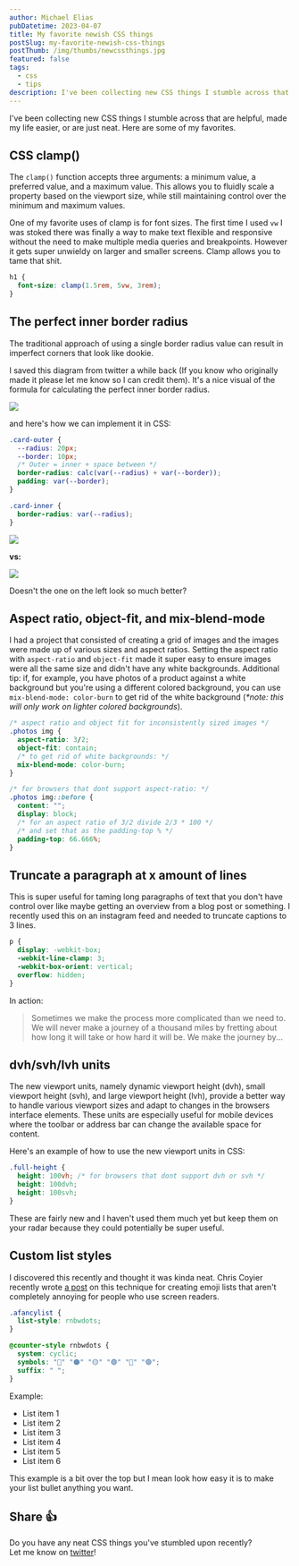 ```yaml
---
author: Michael Elias
pubDatetime: 2023-04-07
title: My favorite newish CSS things
postSlug: my-favorite-newish-css-things
postThumb: /img/thumbs/newcssthings.jpg
featured: false
tags:
  - css
  - tips
description: I've been collecting new CSS things I stumble across that are helpful, made my life easier, or are just neat. 
---
```



I've been collecting new CSS things I stumble across that are helpful, made my life easier, or are just neat. Here are some of my favorites.

## CSS clamp()

The `clamp()` function accepts three arguments: a minimum value, a preferred value, and a maximum value. This allows you to fluidly scale a property based on the viewport size, while still maintaining control over the minimum and maximum values. 

One of my favorite uses of clamp is for font sizes. The first time I used `vw` I was stoked there was finally a way to make text flexible and responsive without the need to make multiple media queries and breakpoints. However it gets super unwieldy on larger and smaller screens. Clamp allows you to tame that shit.

```css
h1 {
  font-size: clamp(1.5rem, 5vw, 3rem);
}
```

## The perfect inner border radius

The traditional approach of using a single border radius value can result in imperfect corners that look like <Tooltip client:visible content="My favorite Green Day album tho">dookie</Tooltip>.

I saved this diagram from twitter a while back (If you know who originally made it please let me know so I can credit them). It's a nice visual of the formula for calculating the perfect inner border radius.

<img src="/img/borderradius.png" />

and here's how we can implement it in CSS:

```css
.card-outer {
  --radius: 20px;
  --border: 10px;
  /* Outer = inner + space between */
  border-radius: calc(var(--radius) + var(--border));
  padding: var(--border);
}

.card-inner {
  border-radius: var(--radius);
}
```

<div class="flex items-center">
  <div class="card-outer">
    <img src="https://placekitten.com/250/300" class="card-inner" />
  </div>

  <strong class="px-10">vs:</strong>

  <div class="rounded-[20px] radius-20 inline-block p-[10px] bg-[#73d9b0]">
    <img src="https://placekitten.com/250/300" class="rounded-[20px]" />
  </div>
</div>


Doesn't the one on the left look so much better?

## Aspect ratio, object-fit, and mix-blend-mode

I had a project that consisted of creating a grid of images and the images were made up of various sizes and aspect ratios. Setting the aspect ratio with `aspect-ratio` and `object-fit` made it super easy to ensure images were all the same size and didn't have any white backgrounds. Additional tip: if, for example, you have photos of a product against a white background but you're using a different colored background, you can use `mix-blend-mode: color-burn` to get rid of the white background (<i>*note: this will only work on lighter colored backgrounds</i>).

```css
/* aspect ratio and object fit for inconsistently sized images */
.photos img {
  aspect-ratio: 3/2;
  object-fit: contain;
  /* to get rid of white backgrounds: */
  mix-blend-mode: color-burn;
}

/* for browsers that dont support aspect-ratio: */
.photos img::before {
  content: "";
  display: block;
  /* for an aspect ratio of 3/2 divide 2/3 * 100 */
  /* and set that as the padding-top % */
  padding-top: 66.666%;
}
```

## Truncate a paragraph at x amount of lines

This is super useful for taming long paragraphs of text that you don't have control over like maybe getting an overview from a blog post or something. I recently used this on an instagram feed and needed to truncate captions to 3 lines.

```css
p {
  display: -webkit-box;
  -webkit-line-clamp: 3;
  -webkit-box-orient: vertical;
  overflow: hidden;
}
```

In action:

<blockquote style="display: -webkit-box; -webkit-line-clamp: 3; -webkit-box-orient: vertical; overflow: hidden;">Sometimes we make the process more complicated than we need to. We will never make a journey of a thousand miles by fretting about how long it will take or how hard it will be. We make the journey by taking each day step by step and then repeating it again and again until we reach our destination.</blockquote>


## dvh/svh/lvh units

The new viewport units, namely dynamic viewport height (dvh), small viewport height (svh), and large viewport height (lvh), provide a better way to handle various viewport sizes and adapt to changes in the browsers interface elements. These units are especially useful for mobile devices where the toolbar or address bar can change the available space for content.

Here's an example of how to use the new viewport units in CSS:

```css
.full-height {
  height: 100vh; /* for browsers that dont support dvh or svh */
  height: 100dvh;
  height: 100svh;
}
```

These are fairly new and I haven't used them much yet but keep them on your radar because they could potentially be super useful.

## Custom list styles

I discovered this recently and thought it was kinda neat. Chris Coyier recently wrote [a post](https://chriscoyier.net/2023/04/07/emoji-lists-the-good-way/) on this technique for creating emoji lists that aren't completely annoying for people who use screen readers.

```css
.afancylist {
  list-style: rnbwdots;
}

@counter-style rnbwdots {
  system: cyclic;
  symbols: "🔴" "🟠" "🟡" "🟢" "🔵" "🟣";
  suffix: " ";
}
```

Example:

<ul class="afancylist">
  <li>List item 1</li>
  <li>List item 2</li>
  <li>List item 3</li>
  <li>List item 4</li>
  <li>List item 5</li>
  <li>List item 6</li>
</ul>

This example is a bit over the top but I mean look how easy it is to make your list bullet anything you want.

## Share 👍

Do you have any neat CSS things you've stumbled upon recently?<br /> Let me know on [twitter](https://twitter.com/mikowl)!